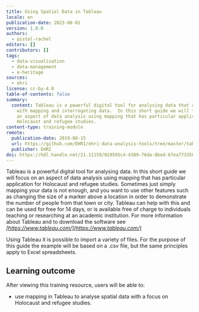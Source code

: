 ```yaml
---
title: Using Spatial Data in Tableau
locale: en
publication-date: 2023-08-01
version: 1.0.0
authors:
  - pistol-rachel
editors: []
contributors: []
tags:
  - data-visualisation
  - data-management
  - e-heritage
sources:
  - ehri
license: cc-by-4.0
table-of-contents: false
summary:
  content: Tableau is a powerful digital tool for analysing data that can help
    with mapping and interrogating data.  In this short guide we will focus on
    an aspect of data analysis using mapping that has particular application for
    Holocaust and refugee studies.
content-type: training-module
remote:
  publication-date: 2019-08-15
  url: https://github.com/EHRI/ehri-data-analysis-tools/tree/master/tableau
  publisher: EHRI
doi: https://hdl.handle.net/21.11159/019595c4-4389-76da-8bed-67ea77335677
---
```

Tableau is a powerful digital tool for analysing data. In this short guide we will focus on an aspect of data analysis using mapping that has particular application for Holocaust and refugee studies. Sometimes just simply mapping your data is not enough, and you want to use other features such as changing the size of a marker above a location in order to demonstrate the number of people from that town or city. Tableau can help with this and can be used for free for 14 days, or is available free of charge to individuals teaching or researching at an academic institution. For more information about Tableau and to download the software see *[https://www.tableau.com/](https://www.tableau.com/)*

Using Tableau it is possible to import a variety of files. For the purpose of this guide the example will be based on a .csv file, but the same principles apply to Excel spreadsheets.

## L﻿earning outcome

A﻿fter viewing this training resource, users will be able to:

* use mapping in Tableau to analyse spatial data with a focus on Holocaust and refugee studies.

<ExternalResource title="Interested in learning more?" subtitle="Check out Using Spatial Data in Tableau" url="https://github.com/EHRI/ehri-data-analysis-tools/tree/master/tableau#readme" />
